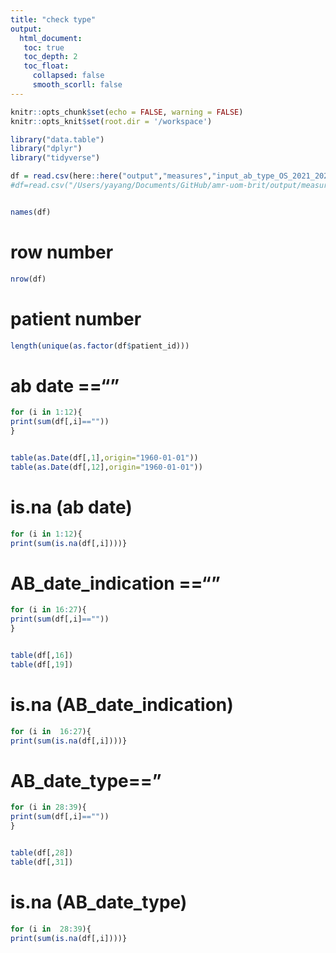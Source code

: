 ```yaml
---
title: "check type"
output: 
  html_document:
   toc: true
   toc_depth: 2
   toc_float:
     collapsed: false
     smooth_scorll: false
---
```


```r
knitr::opts_chunk$set(echo = FALSE, warning = FALSE)
knitr::opts_knit$set(root.dir = '/workspace')
```


```r

library("data.table")
library("dplyr")
library("tidyverse")

```

```r
df = read.csv(here::here("output","measures","input_ab_type_OS_2021_2021-01-01.csv.gz"))
#df=read.csv("/Users/yayang/Documents/GitHub/amr-uom-brit/output/measures/input_ab_type_OS_2021_2021-01-01.csv.gz")


names(df)
```

# row number
```r
nrow(df)
```

# patient number
```r
length(unique(as.factor(df$patient_id)))
```

# ab date ==""

```r
for (i in 1:12){
print(sum(df[,i]==""))
}


table(as.Date(df[,1],origin="1960-01-01"))
table(as.Date(df[,12],origin="1960-01-01"))

```

# is.na (ab date)
```r
for (i in 1:12){
print(sum(is.na(df[,i])))}


```

# AB_date_indication ==""
```r

for (i in 16:27){
print(sum(df[,i]==""))
}


table(df[,16])
table(df[,19])
```

# is.na (AB_date_indication)
```r
for (i in  16:27){
print(sum(is.na(df[,i])))}


```


# AB_date_type=="
```r
for (i in 28:39){
print(sum(df[,i]==""))
}


table(df[,28])
table(df[,31])
```

# is.na (AB_date_type)
```r
for (i in  28:39){
print(sum(is.na(df[,i])))}


```

